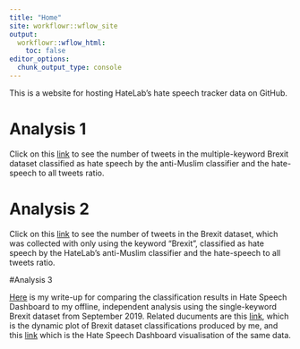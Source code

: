 ```yaml
---
title: "Home"
site: workflowr::wflow_site
output:
  workflowr::wflow_html:
    toc: false
editor_options:
  chunk_output_type: console
---
```


This is a website for hosting HateLab's hate speech tracker data on GitHub.

# Analysis 1
Click on this [link](initial_numbers.html) to see the number of tweets in the multiple-keyword Brexit dataset classified as hate speech by the anti-Muslim classifier and the hate-speech to all tweets ratio.

# Analysis 2
Click on this [link](brexit_single_keyword_initial_numbers.html) to see the number of tweets in the Brexit dataset, which was collected with only using the keyword "Brexit", classified as hate speech by the HateLab's anti-Muslim classifier and the hate-speech to all tweets ratio.

#Analysis 3

[Here](hatedash_check.html) is my write-up for comparing the classification results in Hate Speech Dashboard to my offline, independent analysis using the single-keyword Brexit dataset from September 2019. Related ducuments are this [link](dynamic_brexit_sep19.html), which is the dynamic plot of Brexit dataset classifications produced by me, and this [link](HSD_brex_sep19.html) which is the Hate Speech Dashboard visualisation of the same data.

